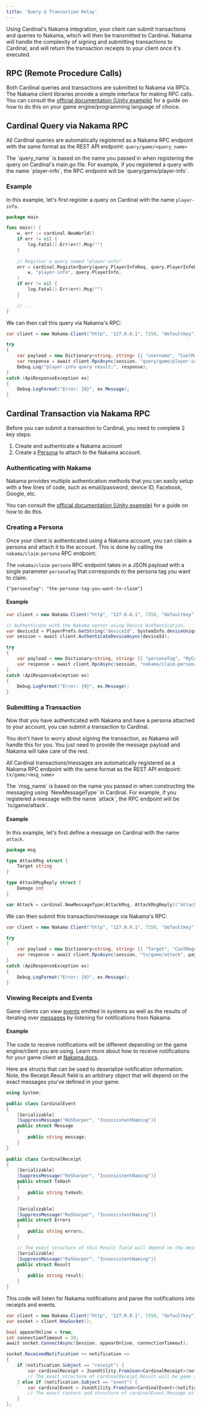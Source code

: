 ```yaml
---
title: 'Query & Transaction Relay'
---
```


Using Cardinal's Nakama integration, your client can submit transactions and queries to Nakama, which will then be transmitted to Cardinal. Nakama will handle the complexity of signing and submitting transactions to Cardinal, and will return the transaction receipts to your client once it's executed.

## RPC (Remote Procedure Calls)

Both Cardinal queries and transactions are submitted to Nakama via RPCs. The Nakama client libraries provide a simple interface for making RPC calls. You can consult the [official documentation (Unity example)](https://heroiclabs.com/docs/nakama/client-libraries/unity/#remote-procedure-calls) for a guide on how to do this on your game engine/programming language of choice.


## Cardinal Query via Nakama RPC

All Cardinal queries are automatically registered as a Nakama RPC endpoint with the same format as the REST API endpoint: `query/game/<query_name>`

<Note>
    The `query_name` is based on the name you passed in when registering the query on Cardinal's main.go file. For example, if you registered a query with the name `player-info`, the RPC endpoint will be `query/game/player-info`.
</Note>


### Example

In this example, let's first register a query on Cardinal with the name `player-info`.

```go /cardinal/main.go
package main

func main() {
	w, err := cardinal.NewWorld()
	if err != nil {
		log.Fatal().Err(err).Msg("")
	}
	
	// Register a query named "player-info"
	err = cardinal.RegisterQuery[query.PlayerInfoReq, query.PlayerInfoResp](
		w, "player-info", query.PlayerInfo, 
	)
	if err != nil {
		log.Fatal().Err(err).Msg("")
	}

	// ...
}
```

We can then call this query via Nakama's RPC:

```csharp Unity/C# Example
var client = new Nakama.Client("http", "127.0.0.1", 7350, "defaultkey");

try
{
    var payload = new Dictionary<string, string> {{ "username", "CoolMage" }};
    var response = await client.RpcAsync(session, "query/game/player-info", payload.ToJson());
    Debug.Log("player-info query result:", response);
}
catch (ApiResponseException ex)
{
    Debug.LogFormat("Error: {0}", ex.Message);
}
```

## Cardinal Transaction via Nakama RPC


Before you can submit a transaction to Cardinal, you need to complete 2 key steps:
1. Create and authenticate a Nakama account
2. Create a [Persona](/cardinal/game/persona) to attach to the Nakama account.

### Authenticating with Nakama


Nakama provides multiple authentication methods that you can easily setup with a few lines of code, such as email/password, device ID, Facebook, Google, etc. 
    
You can consult the [official documentation (Unity example)](https://heroiclabs.com/docs/nakama/client-libraries/unity/#authentication) for a guide on how to do this.

### Creating a Persona

Once your client is authenticated using a Nakama account, you can claim a persona and attach it to the account. This is done by calling the `nakama/claim-persona` RPC endpoint.

The `nakama/claim-persona` RPC endpoint takes in a JSON payload with a single parameter `personaTag` that corresponds to the persona tag you want to claim.

```
{"personaTag": "the-persona-tag-you-want-to-claim"}
```

#### Example
```csharp Unity/C# Example
var client = new Nakama.Client("http", "127.0.0.1", 7350, "defaultkey");

// Authenticate with the Nakama server using Device Authentication.
var deviceId = PlayerPrefs.GetString("deviceId", SystemInfo.deviceUniqueIdentifier);
var session = await client.AuthenticateDeviceAsync(deviceId);

try
{
    var payload = new Dictionary<string, string> {{ "personaTag", "MyCoolPersonaTag" }};
    var response = await client.RpcAsync(session, "nakama/claim-persona", payload.ToJson());
}
catch (ApiResponseException ex)
{
    Debug.LogFormat("Error: {0}", ex.Message);
}
```

### Submitting a Transaction

Now that you have authenticated with Nakama and have a persona attached to your account, you can submit a transaction to Cardinal.

You don't have to worry about signing the transaction, as Nakama will handle this for you. You just need to provide the message payload and Nakama will take care of the rest.

All Cardinal transactions/messages are automatically registered as a Nakama RPC endpoint with the same format as the REST API endpoint: `tx/game/<msg_name>`

<Note>
    The `msg_name` is based on the name you passed in when constructing the messaging using `NewMessageType` in Cardinal. For example, if you registered a message with the name `attack`, the RPC endpoint will be `tx/game/attack`.
</Note>

#### Example

In this example, let's first define a message on Cardinal with the name `attack`.

```go /cardinal/msg/attack.go
package msg

type AttackMsg struct {
	Target string
}

type AttackMsgReply struct {
	Damage int
}

var Attack = cardinal.NewMessageType[AttackMsg, AttackMsgReply]("attack")
```

We can then submit this transaction/message via Nakama's RPC:

```csharp Unity/C# Example
var client = new Nakama.Client("http", "127.0.0.1", 7350, "defaultkey");

try
{
    var payload = new Dictionary<string, string> {{ "Target", "CoolMage" }};
    var response = await client.RpcAsync(session, "tx/game/attack", payload.ToJson());
}
catch (ApiResponseException ex)
{
    Debug.LogFormat("Error: {0}", ex.Message);
}
```

### Viewing Receipts and Events

Game clients can view [events](/cardinal/game/system/event) emitted in systems as well as the results of iterating over [messages](/cardinal/game/message#iterating-over-messages) by listening for notifications from Nakama.

#### Example

The code to receive notifications will be different depending on the game engine/client you are using. Learn more about how to receive notifications for your game client at [Nakama docs](https://heroiclabs.com/docs/nakama/concepts/notifications/#receive-notifications).

Here are structs that can be used to deserialize notification information. Note, the Receipt.Result field is an arbitrary object that will depend on the exact messages you've defined in your game.

```csharp Unity/C# Example
using System;

public class CardinalEvent
{
    [Serializable]
    [SuppressMessage("ReSharper", "InconsistentNaming")]
    public struct Message
    {
        public string message;
    }
}

public class CardinalReceipt
{
    [Serializable]
    [SuppressMessage("ReSharper", "InconsistentNaming")]
    public struct TxHash
    {
        public string txHash;
    }

    [Serializable]
    [SuppressMessage("ReSharper", "InconsistentNaming")]
    public struct Errors
    {
        public string errors;
    }

    // The exact structure of this Result field will depend on the message you defined in your game.
    [Serializable]
    [SuppressMessage("ReSharper", "InconsistentNaming")]
    public struct Result
    {
        public string result;
    }
}
```

This code will listen for Nakama notifications and parse the notifications into receipts and events.

```csharp Unity/C# Example
var client = new Nakama.Client("http", "127.0.0.1", 7350, "defaultkey");
var socket = client.NewSocket();

bool appearOnline = true;
int connectionTimeout = 30;
await socket.ConnectAsync(Session, appearOnline, connectionTimeout);

socket.ReceivedNotification += notification =>
{
    if (notification.Subject == "receipt") {
        var cardinalReceipt = JsonUtility.FromJson<CardinalReceipt>(notification.Content);
        // The exact structure of cardinalReceipt.Result will be game specific
    } else if (notification.Subject == "event") {
        var cardinalEvent = JsonUtility.FromJson<CardinalEvent>(notification.Content);
        // The exact content and structure of cardinalEvent.Message will be game specific
    }
};
```
